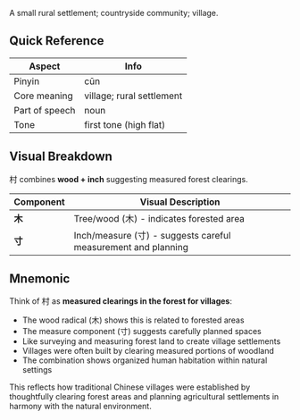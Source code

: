 A small rural settlement; countryside community; village.

## Quick Reference

| Aspect         | Info                      |
| -------------- | ------------------------- |
| Pinyin         | cūn                       |
| Core meaning   | village; rural settlement |
| Part of speech | noun                      |
| Tone           | first tone (high flat)    |

## Visual Breakdown

村 combines **wood + inch** suggesting measured forest clearings.

| Component | Visual Description                                            |
| --------- | ------------------------------------------------------------- |
| **木**    | Tree/wood (木) - indicates forested area                      |
| **寸**    | Inch/measure (寸) - suggests careful measurement and planning |

## Mnemonic

Think of 村 as **measured clearings in the forest for villages**:

- The wood radical (木) shows this is related to forested areas
- The measure component (寸) suggests carefully planned spaces
- Like surveying and measuring forest land to create village settlements
- Villages were often built by clearing measured portions of woodland
- The combination shows organized human habitation within natural settings

This reflects how traditional Chinese villages were established by thoughtfully clearing forest
areas and planning agricultural settlements in harmony with the natural environment.

